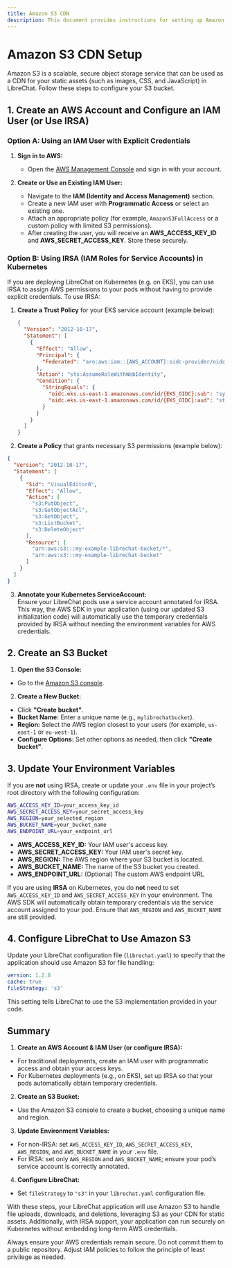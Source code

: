 ```yaml
---
title: Amazon S3 CDN
description: This document provides instructions for setting up Amazon S3 as a CDN for LibreChat.
---
```


# Amazon S3 CDN Setup

Amazon S3 is a scalable, secure object storage service that can be used as a CDN for your static assets (such as images, CSS, and JavaScript) in LibreChat. Follow these steps to configure your S3 bucket.

## 1. Create an AWS Account and Configure an IAM User (or Use IRSA)

### Option A: Using an IAM User with Explicit Credentials

1. **Sign in to AWS:**

   - Open the [AWS Management Console](https://aws.amazon.com/console/) and sign in with your account.

2. **Create or Use an Existing IAM User:**
   - Navigate to the **IAM (Identity and Access Management)** section.
   - Create a new IAM user with **Programmatic Access** or select an existing one.
   - Attach an appropriate policy (for example, `AmazonS3FullAccess` or a custom policy with limited S3 permissions).
   - After creating the user, you will receive an **AWS_ACCESS_KEY_ID** and **AWS_SECRET_ACCESS_KEY**. Store these securely.

### Option B: Using IRSA (IAM Roles for Service Accounts) in Kubernetes

If you are deploying LibreChat on Kubernetes (e.g. on EKS), you can use IRSA to assign AWS permissions to your pods without having to provide explicit credentials. To use IRSA:

1. **Create a Trust Policy** for your EKS service account (example below):
   ```json
   {
     "Version": "2012-10-17",
     "Statement": [
       {
         "Effect": "Allow",
         "Principal": {
           "Federated": "arn:aws:iam::{AWS_ACCOUNT}:oidc-provider/oidc.eks.us-east-1.amazonaws.com/id/{EKS_OIDC}"
         },
         "Action": "sts:AssumeRoleWithWebIdentity",
         "Condition": {
           "StringEquals": {
             "oidc.eks.us-east-1.amazonaws.com/id/{EKS_OIDC}:sub": "system:serviceaccount:librechat:librechat",
             "oidc.eks.us-east-1.amazonaws.com/id/{EKS_OIDC}:aud": "sts.amazonaws.com"
           }
         }
       }
     ]
   }
   ```
2. **Create a Policy** that grants necessary S3 permissions (example below):

```json
{
  "Version": "2012-10-17",
  "Statement": [
    {
      "Sid": "VisualEditor0",
      "Effect": "Allow",
      "Action": [
        "s3:PutObject",
        "s3:GetObjectAcl",
        "s3:GetObject",
        "s3:ListBucket",
        "s3:DeleteObject"
      ],
      "Resource": [
        "arn:aws:s3:::my-example-librechat-bucket/*",
        "arn:aws:s3:::my-example-librechat-bucket"
      ]
    }
  ]
}
```

3. **Annotate your Kubernetes ServiceAccount:**  
   Ensure your LibreChat pods use a service account annotated for IRSA. This way, the AWS SDK in your application (using our updated S3 initialization code) will automatically use the temporary credentials provided by IRSA without needing the environment variables for AWS credentials.

## 2. Create an S3 Bucket

1. **Open the S3 Console:**

- Go to the [Amazon S3 console](https://s3.console.aws.amazon.com/s3/).

2. **Create a New Bucket:**

- Click **"Create bucket"**.
- **Bucket Name:** Enter a unique name (e.g., `mylibrechatbucket`).
- **Region:** Select the AWS region closest to your users (for example, `us-east-1` or `eu-west-1`).
- **Configure Options:** Set other options as needed, then click **"Create bucket"**.

## 3. Update Your Environment Variables

If you are **not** using IRSA, create or update your `.env` file in your project’s root directory with the following configuration:

```bash filename=".env"
AWS_ACCESS_KEY_ID=your_access_key_id
AWS_SECRET_ACCESS_KEY=your_secret_access_key
AWS_REGION=your_selected_region
AWS_BUCKET_NAME=your_bucket_name
AWS_ENDPOINT_URL=your_endpoint_url
```

- **AWS_ACCESS_KEY_ID:** Your IAM user's access key.
- **AWS_SECRET_ACCESS_KEY:** Your IAM user's secret key.
- **AWS_REGION:** The AWS region where your S3 bucket is located.
- **AWS_BUCKET_NAME:** The name of the S3 bucket you created.
- **AWS_ENDPOINT_URL:** (Optional) The custom AWS endpoint URL

If you are using **IRSA** on Kubernetes, you do **not** need to set `AWS_ACCESS_KEY_ID` and `AWS_SECRET_ACCESS_KEY` in your environment. The AWS SDK will automatically obtain temporary credentials via the service account assigned to your pod. Ensure that `AWS_REGION` and `AWS_BUCKET_NAME` are still provided.

## 4. Configure LibreChat to Use Amazon S3

Update your LibreChat configuration file (`librechat.yaml`) to specify that the application should use Amazon S3 for file handling:

```yaml filename="librechat.yaml"
version: 1.2.8
cache: true
fileStrategy: 's3'
```

This setting tells LibreChat to use the S3 implementation provided in your code.

## Summary

1. **Create an AWS Account & IAM User (or configure IRSA):**

- For traditional deployments, create an IAM user with programmatic access and obtain your access keys.
- For Kubernetes deployments (e.g., on EKS), set up IRSA so that your pods automatically obtain temporary credentials.

2. **Create an S3 Bucket:**

- Use the Amazon S3 console to create a bucket, choosing a unique name and region.

3. **Update Environment Variables:**

- For non-IRSA: set `AWS_ACCESS_KEY_ID`, `AWS_SECRET_ACCESS_KEY`, `AWS_REGION`, and `AWS_BUCKET_NAME` in your `.env` file.
- For IRSA: set only `AWS_REGION` and `AWS_BUCKET_NAME`; ensure your pod’s service account is correctly annotated.

4. **Configure LibreChat:**

- Set `fileStrategy` to `"s3"` in your `librechat.yaml` configuration file.

With these steps, your LibreChat application will use Amazon S3 to handle file uploads, downloads, and deletions, leveraging S3 as your CDN for static assets. Additionally, with IRSA support, your application can run securely on Kubernetes without embedding long-term AWS credentials.

<Callout type="info" title="Note">
  Always ensure your AWS credentials remain secure. Do not commit them to a public repository.
  Adjust IAM policies to follow the principle of least privilege as needed.
</Callout>
